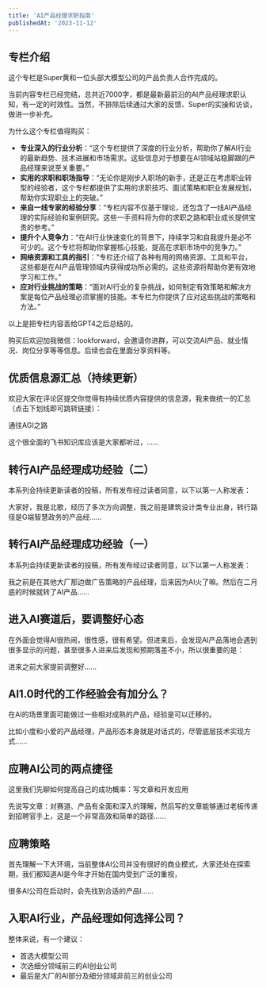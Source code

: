 ```yaml
---
title: 'AI产品经理求职指南'
publishedAt: '2023-11-12'
---
```


## 专栏介绍

这个专栏是Super黄和一位头部大模型公司的产品负责人合作完成的。

当前内容专栏已经完结，总共近7000字，都是最新最前沿的AI产品经理求职认知，有一定的时效性。当然，不排除后续通过大家的反馈、Super的实操和访谈，做进一步补充。

为什么这个专栏值得购买：

* **专业深入的行业分析**：“这个专栏提供了深度的行业分析，帮助你了解AI行业的最新趋势、技术进展和市场需求。这些信息对于想要在AI领域站稳脚跟的产品经理来说至关重要。”
* **实用的求职和职场指导**：“无论你是刚步入职场的新手，还是正在考虑职业转型的经验者，这个专栏都提供了实用的求职技巧、面试策略和职业发展规划，帮助你实现职业上的突破。”
* **来自一线专家的经验分享**：“专栏内容不仅基于理论，还包含了一线AI产品经理的实际经验和案例研究。这些一手资料将为你的求职之路和职业成长提供宝贵的参考。”
* **提升个人竞争力**：“在AI行业快速变化的背景下，持续学习和自我提升是必不可少的。这个专栏将帮助你掌握核心技能，提高在求职市场中的竞争力。”
* **网络资源和工具的指引**：“专栏还介绍了各种有用的网络资源、工具和平台，这些都是在AI产品管理领域内获得成功所必需的。这些资源将帮助你更有效地学习和工作。”
* **应对行业挑战的策略**：“面对AI行业的复杂挑战，如何制定有效策略和解决方案是每位产品经理必须掌握的技能。本专栏为你提供了应对这些挑战的策略和方法。”

以上是把专栏内容丢给GPT4之后总结的。

购买后欢迎加我微信：lookforward，会邀请你进群，可以交流AI产品、就业情况、岗位分享等等信息。后续也会在里面分享资料等。

## 优质信息源汇总（持续更新）
欢迎大家在评论区提交你觉得有持续优质内容提供的信息源，我来做统一的汇总（点击下划线即可跳转链接）：

通往AGI之路

这个很全面的飞书知识库应该是大家都听过，......

## 转行AI产品经理成功经验（二）
本系列会持续更新读者的投稿，所有发布经过读者同意，以下以第一人称发表：

大家好，我是北歌，经历了多次方向调整，我之前是建筑设计类专业出身，转行路径是G端智慧政务的产品经......

## 转行AI产品经理成功经验（一）
本系列会持续更新读者的投稿，所有发布经过读者同意，以下以第一人称发表：

我之前是在其他大厂那边做广告策略的产品经理，后来因为AI火了嘛。然后在二月底的时候就转了AI产品......

## 进入AI赛道后，要调整好心态
在外面会觉得AI很热闹，很性感，很有希望。但进来后，会发现AI产品落地会遇到很多显示的问题，甚至很多人进来后发现和预期落差不小，所以很重要的是：

进来之前大家提前调整好......

## AI1.0时代的工作经验会有加分么？

在AI的场景里面可能做过一些相对成熟的产品，经验是可以迁移的。

比如小度和小爱的产品经理，产品形态本身就是对话式的，尽管底层技术实现方式......

## 应聘AI公司的两点捷径
这里我们先聊如何提高自己的成功概率：写文章和开发应用

先说写文章：对赛道、产品有全面和深入的理解，然后写的文章能够通过老板传递到招聘官手上，这是一个非常高效和简单的路径......

## 应聘策略
首先理解一下大环境，当前整体AI公司并没有很好的商业模式，大家还处在探索期，我们都知道AI是今年才开始在国内受到广泛的重视，

很多AI公司在启动时，会先找到合适的产品l......

## 入职AI行业，产品经理如何选择公司？
整体来说，有一个建议：

* 首选大模型公司
* 次选细分领域前三的AI创业公司
* 最后是大厂的AI部分及细分领域非前三的创业公司